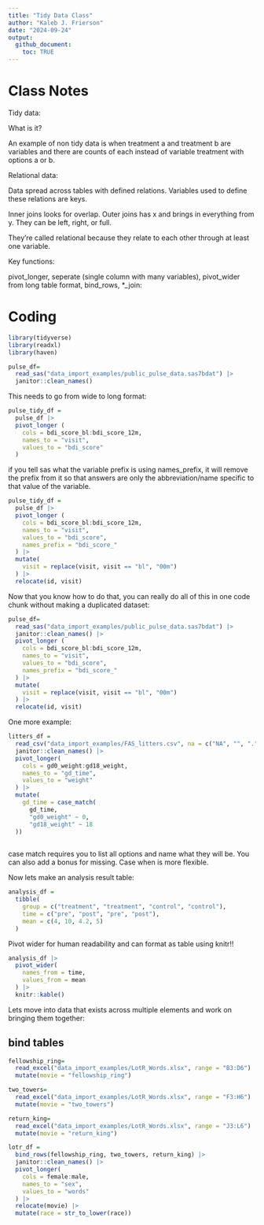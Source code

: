```yaml
---
title: "Tidy Data Class"
author: "Kaleb J. Frierson"
date: "2024-09-24"
output: 
  github_document: 
    toc: TRUE
---
```


# Class Notes

Tidy data: 

What is it? 

An example of non tidy data is when treatment a and treatment b are variables and there are counts of each instead of variable treatment with options a or b. 

Relational data: 
  
  Data spread across tables with defined relations. Variables used to define
  these relations are keys. 
  
  Inner joins looks for overlap. Outer joins has x and brings in everything from 
  y. They can be left, right, or full. 
  
  They're called relational because they relate to each other through at least     one variable. 
  
Key functions: 

pivot_longer, seperate (single column with many variables), pivot_wider from long table format, bind_rows, *_join: 

# Coding

```r

library(tidyverse)
library(readxl)
library(haven)

```

```r
pulse_df= 
  read_sas("data_import_examples/public_pulse_data.sas7bdat") |> 
  janitor::clean_names()

```

This needs to go from wide to long format: 

```r
pulse_tidy_df = 
  pulse_df |> 
  pivot_longer (
    cols = bdi_score_bl:bdi_score_12m,
    names_to = "visit", 
    values_to = "bdi_score"
  )

```

if you tell sas what the variable prefix is using names_prefix, it will remove the prefix from it so that answers are only the abbreviation/name specific to that value of the variable. 

```r
pulse_tidy_df = 
  pulse_df |> 
  pivot_longer (
    cols = bdi_score_bl:bdi_score_12m,
    names_to = "visit", 
    values_to = "bdi_score",
    names_prefix = "bdi_score_"
  ) |> 
  mutate(
    visit = replace(visit, visit == "bl", "00m")
  ) |> 
  relocate(id, visit)

```


Now that you know how to do that, you can really do all of this in one code chunk without making a duplicated dataset: 

```r
pulse_df= 
  read_sas("data_import_examples/public_pulse_data.sas7bdat") |> 
  janitor::clean_names() |> 
  pivot_longer (
    cols = bdi_score_bl:bdi_score_12m,
    names_to = "visit", 
    values_to = "bdi_score",
    names_prefix = "bdi_score_"
  ) |> 
  mutate(
    visit = replace(visit, visit == "bl", "00m")
  ) |> 
  relocate(id, visit)

```

One more example: 

```r
litters_df = 
  read_csv("data_import_examples/FAS_litters.csv", na = c("NA", "", ".")) |> 
  janitor::clean_names() |> 
  pivot_longer(
    cols = gd0_weight:gd18_weight, 
    names_to = "gd_time", 
    values_to = "weight"
  ) |> 
  mutate(
    gd_time = case_match(
      gd_time, 
      "gd0_weight" ~ 0, 
      "gd18_weight" ~ 18
  ))
  
```
case match requires you to list all options and name what they will be. You can also add a bonus for missing. Case when is more flexible. 


Now lets make an analysis result table: 

```r
analysis_df = 
  tibble(
    group = c("treatment", "treatment", "control", "control"), 
    time = c("pre", "post", "pre", "post"),
    mean = c(4, 10, 4.2, 5)
  )


```

Pivot wider for human readability and can format as table using knitr!!

```r
analysis_df |> 
  pivot_wider(
    names_from = time, 
    values_from = mean
  ) |> 
  knitr::kable()
```


Lets move into data that exists across multiple elements and work on bringing them together: 

## bind tables

```r
fellowship_ring= 
  read_excel("data_import_examples/LotR_Words.xlsx", range = "B3:D6") |> 
  mutate(movie = "fellowship_ring")

two_towers= 
  read_excel("data_import_examples/LotR_Words.xlsx", range = "F3:H6") |> 
  mutate(movie = "two_towers")

return_king= 
  read_excel("data_import_examples/LotR_Words.xlsx", range = "J3:L6") |> 
  mutate(movie = "return_king")

lotr_df = 
  bind_rows(fellowship_ring, two_towers, return_king) |> 
  janitor::clean_names() |> 
  pivot_longer(
    cols = female:male, 
    names_to = "sex", 
    values_to = "words"
  ) |> 
  relocate(movie) |> 
  mutate(race = str_to_lower(race))

```







